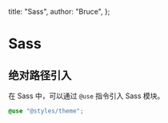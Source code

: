
  title: "Sass",
  author: "Bruce",
};

<NextHead title={meta.title} />

# Sass

## 绝对路径引入

在 Sass 中，可以通过 `@use` 指令引入 Sass 模块。

```scss
@use "@styles/theme";
```
